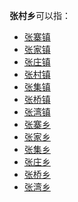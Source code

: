 '''张村乡'''可以指：
{{PRC admin/disambig|13/09/29/209/000|14/05/21/202/000|33/08/81/212/000|33/11/26/204/000|36/11/81/202/000|41/07/82/203/000}}
* [[张寨镇|张寨镇]]
* [[张家镇|张家镇]]
* [[张庄镇|张庄镇]]
* [[张村镇|张村镇]]
* [[张集镇|张集镇]]
* [[张桥镇|张桥镇]]
* [[张湾镇|张湾镇]]
* [[张寨乡|张寨乡]]
* [[张家乡|张家乡]]
* [[张集乡|张集乡]]
* [[张庄乡|张庄乡]]
* [[张桥乡|张桥乡]]
* [[张湾乡|张湾乡]]
{{disambig|cat=三字中国乡名消歧义}}